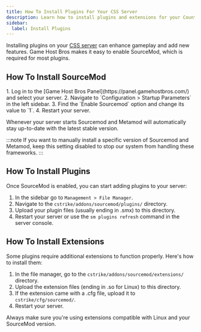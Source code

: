 ```yaml
---
title: How To Install Plugins For Your CSS Server
description: Learn how to install plugins and extensions for your Counter-Strike Source dedicated server.
sidebar:
  label: Install Plugins
---
```


Installing plugins on your [CSS server](https://www.gamehostbros.com/counter-strike-source-server-hosting/) can enhance gameplay and add new features. Game Host Bros makes it easy to enable SourceMod, which is required for most plugins.

## How To Install SourceMod

<Steps>
1. Log in to the [Game Host Bros Panel](https://panel.gamehostbros.com/) and select your server.
2. Navigate to `Configuration > Startup Parameters` in the left sidebar.
3. Find the `Enable Sourcemod` option and change its value to `1`.
4. Restart your server.
</Steps>

Whenever your server starts Sourcemod and Metamod will automatically stay up-to-date with the latest stable version.

:::note
If you want to manually install a specific version of Sourcemod and Metamod, keep this setting disabled to stop our system from handling these frameworks.
:::

## How To Install Plugins

Once SourceMod is enabled, you can start adding plugins to your server:
<Steps>
1. In the sidebar go to `Management > File Manager`.
2. Navigate to the `cstrike/addons/sourcemod/plugins/` directory.
3. Upload your plugin files (usually ending in .smx) to this directory.
4. Restart your server or use the `sm plugins refresh` command in the server console.
</Steps>

## How To Install Extensions

Some plugins require additional extensions to function properly. Here's how to install them:
<Steps>
1. In the file manager, go to the `cstrike/addons/sourcemod/extensions/` directory.
2. Upload the extension files (ending in .so for Linux) to this directory.
3. If the extension came with a .cfg file, upload it to `cstrike/cfg/sourcemod/`.
4. Restart your server.
</Steps>
Always make sure you're using extensions compatible with Linux and your SourceMod version.